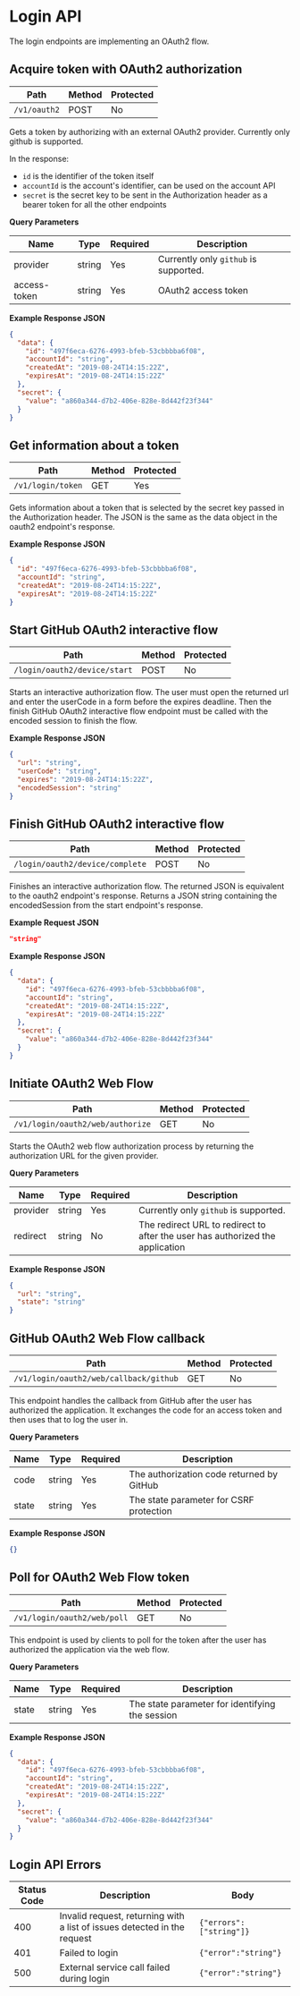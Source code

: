 # Login API

The login endpoints are implementing an OAuth2 flow.

## Acquire token with OAuth2 authorization

| Path         | Method | Protected |
| ------------ | ------ | --------- |
| `/v1/oauth2` | POST   | No        |

Gets a token by authorizing with an external OAuth2 provider. Currently only github is supported.

In the response:

- `id` is the identifier of the token itself
- `accountId` is the account's identifier, can be used on the account API
- `secret` is the secret key to be sent in the Authorization header as a bearer token for all the other endpoints

**Query Parameters**

| Name         | Type   | Required | Description                           |
| ------------ | ------ | -------- | ------------------------------------- |
| provider     | string | Yes      | Currently only `github` is supported. |
| access-token | string | Yes      | OAuth2 access token                   |

**Example Response JSON**

```json copy
{
  "data": {
    "id": "497f6eca-6276-4993-bfeb-53cbbbba6f08",
    "accountId": "string",
    "createdAt": "2019-08-24T14:15:22Z",
    "expiresAt": "2019-08-24T14:15:22Z"
  },
  "secret": {
    "value": "a860a344-d7b2-406e-828e-8d442f23f344"
  }
}
```

## Get information about a token

| Path              | Method | Protected |
| ----------------- | ------ | --------- |
| `/v1/login/token` | GET    | Yes       |

Gets information about a token that is selected by the secret key passed in the Authorization header.
The JSON is the same as the data object in the oauth2 endpoint's response.

**Example Response JSON**

```json copy
{
  "id": "497f6eca-6276-4993-bfeb-53cbbbba6f08",
  "accountId": "string",
  "createdAt": "2019-08-24T14:15:22Z",
  "expiresAt": "2019-08-24T14:15:22Z"
}
```

## Start GitHub OAuth2 interactive flow

| Path                         | Method | Protected |
| ---------------------------- | ------ | --------- |
| `/login/oauth2/device/start` | POST   | No        |

Starts an interactive authorization flow.
The user must open the returned url and enter the userCode in a form before the expires deadline.
Then the finish GitHub OAuth2 interactive flow endpoint must be called with the encoded session to finish the flow.

**Example Response JSON**

```json copy
{
  "url": "string",
  "userCode": "string",
  "expires": "2019-08-24T14:15:22Z",
  "encodedSession": "string"
}
```

## Finish GitHub OAuth2 interactive flow

| Path                            | Method | Protected |
| ------------------------------- | ------ | --------- |
| `/login/oauth2/device/complete` | POST   | No        |

Finishes an interactive authorization flow. The returned JSON is equivalent to the oauth2 endpoint's response.
Returns a JSON string containing the encodedSession from the start endpoint's response.

**Example Request JSON**

```json copy
"string"
```

**Example Response JSON**

```json copy
{
  "data": {
    "id": "497f6eca-6276-4993-bfeb-53cbbbba6f08",
    "accountId": "string",
    "createdAt": "2019-08-24T14:15:22Z",
    "expiresAt": "2019-08-24T14:15:22Z"
  },
  "secret": {
    "value": "a860a344-d7b2-406e-828e-8d442f23f344"
  }
}
```

## Initiate OAuth2 Web Flow

| Path                             | Method | Protected |
| -------------------------------- | ------ | --------- |
| `/v1/login/oauth2/web/authorize` | GET    | No        |

Starts the OAuth2 web flow authorization process by returning the authorization URL for the given provider.

**Query Parameters**

| Name     | Type   | Required | Description                                                                   |
| -------- | ------ | -------- | ----------------------------------------------------------------------------- |
| provider | string | Yes      | Currently only `github` is supported.                                         |
| redirect | string | No       | The redirect URL to redirect to after the user has authorized the application |

**Example Response JSON**

```json copy
{
  "url": "string",
  "state": "string"
}
```

## GitHub OAuth2 Web Flow callback

| Path                                   | Method | Protected |
| -------------------------------------- | ------ | --------- |
| `/v1/login/oauth2/web/callback/github` | GET    | No        |

This endpoint handles the callback from GitHub after the user has authorized the application.
It exchanges the code for an access token and then uses that to log the user in.

**Query Parameters**

| Name  | Type   | Required | Description                               |
| ----- | ------ | -------- | ----------------------------------------- |
| code  | string | Yes      | The authorization code returned by GitHub |
| state | string | Yes      | The state parameter for CSRF protection   |

**Example Response JSON**

```json copy
{}
```

## Poll for OAuth2 Web Flow token

| Path                        | Method | Protected |
| --------------------------- | ------ | --------- |
| `/v1/login/oauth2/web/poll` | GET    | No        |

This endpoint is used by clients to poll for the token after the user has authorized the application via the web flow.

**Query Parameters**

| Name  | Type   | Required | Description                                     |
| ----- | ------ | -------- | ----------------------------------------------- |
| state | string | Yes      | The state parameter for identifying the session |

**Example Response JSON**

```json copy
{
  "data": {
    "id": "497f6eca-6276-4993-bfeb-53cbbbba6f08",
    "accountId": "string",
    "createdAt": "2019-08-24T14:15:22Z",
    "expiresAt": "2019-08-24T14:15:22Z"
  },
  "secret": {
    "value": "a860a344-d7b2-406e-828e-8d442f23f344"
  }
}
```

## Login API Errors

| Status Code | Description                                                              | Body                    |
| ----------- | ------------------------------------------------------------------------ | ----------------------- |
| 400         | Invalid request, returning with a list of issues detected in the request | `{"errors":["string"]}` |
| 401         | Failed to login                                                          | `{"error":"string"}`    |
| 500         | External service call failed during login                                | `{"error":"string"}`    |
